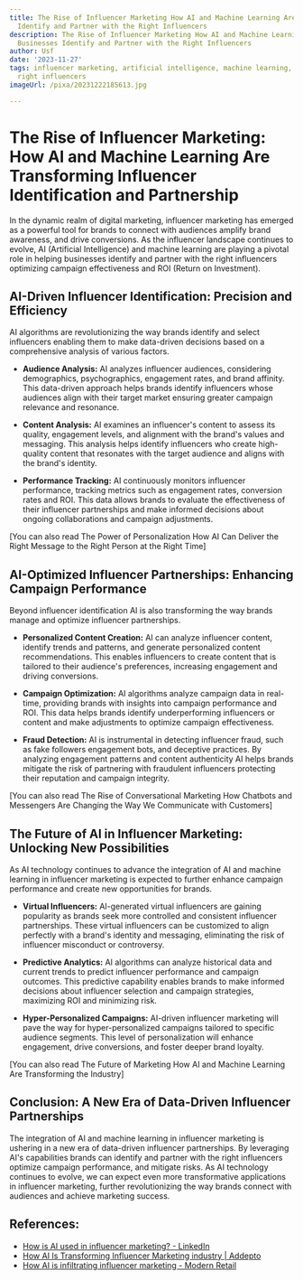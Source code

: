 ```yaml
---
title: The Rise of Influencer Marketing How AI and Machine Learning Are Helping Businesses
  Identify and Partner with the Right Influencers
description: The Rise of Influencer Marketing How AI and Machine Learning Are Helping
  Businesses Identify and Partner with the Right Influencers
author: Usf
date: '2023-11-27'
tags: influencer marketing, artificial intelligence, machine learning, business, partnership,
  right influencers
imageUrl: /pixa/20231222185613.jpg

---
```

# The Rise of Influencer Marketing: How AI and Machine Learning Are Transforming Influencer Identification and Partnership

In the dynamic realm of digital marketing, influencer marketing has emerged as a powerful tool for brands to connect with audiences amplify brand awareness, and drive conversions. As  the influencer landscape continues to evolve,  AI  (Artificial Intelligence) and machine learning are playing  a pivotal role in helping businesses identify and partner with  the right influencers optimizing campaign effectiveness and ROI  (Return on Investment).

## AI-Driven Influencer Identification: Precision and Efficiency

AI algorithms are revolutionizing the way brands identify and select influencers enabling them to make  data-driven decisions based on a comprehensive analysis of various factors. 

* **Audience Analysis:** AI analyzes influencer audiences, considering demographics,  psychographics, engagement rates,  and brand affinity. This data-driven approach  helps  brands identify influencers whose audiences align with their target market  ensuring greater campaign relevance and resonance.

* **Content Analysis:** AI examines an influencer's content to assess its quality, engagement levels, and alignment  with the brand's values and messaging. This analysis helps identify influencers who create high-quality content that resonates  with the target audience and aligns with the brand's identity.

* **Performance Tracking:** AI continuously monitors influencer performance,  tracking metrics such as engagement rates, conversion rates and  ROI. This data allows brands  to evaluate  the  effectiveness of their influencer partnerships and  make informed decisions about ongoing collaborations and campaign  adjustments.

[You can also read The Power  of Personalization  How AI Can Deliver the Right Message to the Right Person at the Right Time]


## AI-Optimized  Influencer Partnerships: Enhancing Campaign Performance

Beyond influencer identification AI is also transforming the way  brands manage and optimize influencer partnerships. 

*  **Personalized Content Creation:** AI can analyze influencer content, identify  trends and patterns, and  generate personalized content recommendations. This enables influencers to create content that is tailored to their audience's preferences, increasing  engagement and  driving conversions.

* **Campaign  Optimization:** AI algorithms analyze campaign data in real-time, providing brands with insights into campaign performance and ROI. This data  helps brands identify underperforming influencers or content and make adjustments to optimize campaign  effectiveness.

* **Fraud  Detection:** AI is instrumental in detecting influencer fraud, such as fake followers engagement bots, and deceptive practices. By analyzing engagement patterns and content authenticity AI helps brands mitigate the  risk of partnering with fraudulent influencers protecting their  reputation and campaign integrity.

[You can also read The Rise of Conversational  Marketing How Chatbots and Messengers Are Changing the Way We Communicate with Customers]


## The Future of AI in Influencer Marketing: Unlocking New Possibilities

As AI technology continues to advance the integration of AI and machine learning in  influencer marketing  is  expected to  further enhance  campaign performance and  create  new opportunities for brands. 

* **Virtual Influencers:** AI-generated virtual influencers  are gaining popularity as brands seek more controlled and consistent influencer partnerships. These  virtual influencers can be customized to align perfectly with a brand's identity and messaging, eliminating the risk of influencer misconduct or controversy.

* **Predictive Analytics:** AI algorithms can analyze historical data and  current trends to predict influencer performance and campaign outcomes. This predictive  capability  enables brands to make informed decisions about influencer selection  and campaign strategies, maximizing ROI and minimizing risk.

* **Hyper-Personalized Campaigns:** AI-driven influencer marketing will  pave the way for  hyper-personalized campaigns tailored to specific audience segments. This level  of personalization will enhance engagement, drive  conversions, and foster deeper brand loyalty.

[You can also read The Future of Marketing How AI and Machine Learning Are Transforming the Industry]


## Conclusion: A  New Era of Data-Driven Influencer Partnerships

The integration of AI and machine  learning in influencer marketing is ushering in a new era of  data-driven  influencer partnerships. By leveraging AI's  capabilities brands can identify and partner with  the right influencers optimize campaign performance, and mitigate risks. As AI technology continues to evolve, we can expect even more  transformative applications  in influencer marketing, further revolutionizing the way brands  connect with audiences and achieve marketing success.

## References:
- [How is AI used in influencer marketing? - LinkedIn](https://www.linkedin.com/pulse/how-ai-used-influencer-marketing-skytrustofficial)
- [How AI Is Transforming Influencer Marketing industry | Addepto](https://addepto.com/blog/how-artificial-intelligence-transforming-influencer-marketing-industry/)
- [How AI is infiltrating influencer marketing - Modern Retail](https://www.modernretail.co/marketing/how-ai-is-infiltrating-influencer-marketing/)

